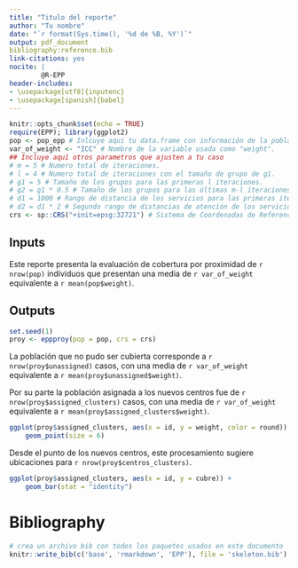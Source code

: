 ```yaml
---
title: "Titulo del reporte"
author: "Tu nombre"
date: "`r format(Sys.time(), '%d de %B, %Y')`"
output: pdf_document
bibliography:reference.bib
link-citations: yes
nocite: |
        @R-EPP
header-includes:
- \usepackage[utf8]{inputenc}
- \usepackage[spanish]{babel}
---
```


```r
knitr::opts_chunk$set(echo = TRUE)
require(EPP); library(ggplot2)
pop <- pop_epp # Inlcuye aqui tu data.frame con información de la población a cubrir.
var_of_weight <- "ICC" # Nombre de la variable usada como "weight".
## Incluye aquí otros parametros que ajusten a tu caso
# m = 5 # Numero total de iteraciones.
# l = 4 # Numero total de iteraciones con el tamaño de grupo de g1.
# g1 = 5 # Tamaño de los grupos para las primeras l iteraciones.
# g2 = g1 * 0.5 # Tamaño de los grupos para las últimas m-l iteraciones.
# d1 = 1000 # Rango de distancia de los servicios para las primeras iteraciones.
# d2 = d1 * 2 # Segundo rango de distancias de atención de los servicios.
crs <- sp::CRS("+init=epsg:32721") # Sistema de Coordenadas de Referencia (CRS).
```

## Inputs

Este reporte presenta la evaluación de cobertura por proximidad de `r nrow(pop)` individuos que presentan una media de `r var_of_weight` equivalente a `r mean(pop$weight)`.

## Outputs

```r
set.seed(1)
proy <- eppproy(pop = pop, crs = crs)
```

La población que no pudo ser cubierta corresponde a `r nrow(proy$unassigned)` casos, con una media de `r var_of_weight` equivalente a `r mean(proy$unassigned$weight)`.

Por su parte la población asignada a los nuevos centros fue de `r nrow(proy$assigned_clusters)` casos, con una media de `r var_of_weight` equivalente a `r mean(proy$assigned_clusters$weight)`.

```r
ggplot(proy$assigned_clusters, aes(x = id, y = weight, color = round)) + 
    geom_point(size = 6)
```

Desde el punto de los nuevos centros, este procesamiento sugiere ubicaciones para  `r nrow(proy$centros_clusters)`. 

```r
ggplot(proy$assigned_clusters, aes(x = id, y = cubre)) + 
    geom_bar(stat = "identity")
```

# Bibliography

```r
# crea un archivo bib con todos los paquetes usados en este documento
knitr::write_bib(c('base', 'rmarkdown', 'EPP'), file = 'skeleton.bib')
```